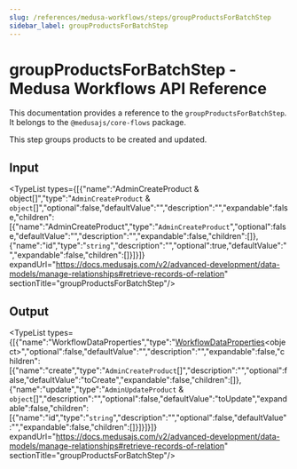 ```yaml
---
slug: /references/medusa-workflows/steps/groupProductsForBatchStep
sidebar_label: groupProductsForBatchStep
---
```



# groupProductsForBatchStep - Medusa Workflows API Reference

This documentation provides a reference to the `groupProductsForBatchStep`. It belongs to the `@medusajs/core-flows` package.

This step groups products to be created and updated.

## Input

<TypeList types={[{"name":"AdminCreateProduct & object[]","type":"`AdminCreateProduct` & `object`[]","optional":false,"defaultValue":"","description":"","expandable":false,"children":[{"name":"AdminCreateProduct","type":"`AdminCreateProduct`","optional":false,"defaultValue":"","description":"","expandable":false,"children":[]},{"name":"id","type":"`string`","description":"","optional":true,"defaultValue":"","expandable":false,"children":[]}]}]} expandUrl="https://docs.medusajs.com/v2/advanced-development/data-models/manage-relationships#retrieve-records-of-relation" sectionTitle="groupProductsForBatchStep"/>

## Output

<TypeList types={[{"name":"WorkflowDataProperties","type":"[WorkflowDataProperties](../../../../../workflows/types/workflows.WorkflowDataProperties/page.mdx)&#60;object&#62;","optional":false,"defaultValue":"","description":"","expandable":false,"children":[{"name":"create","type":"`AdminCreateProduct`[]","description":"","optional":false,"defaultValue":"toCreate","expandable":false,"children":[]},{"name":"update","type":"`AdminUpdateProduct` & `object`[]","description":"","optional":false,"defaultValue":"toUpdate","expandable":false,"children":[{"name":"id","type":"`string`","description":"","optional":false,"defaultValue":"","expandable":false,"children":[]}]}]}]} expandUrl="https://docs.medusajs.com/v2/advanced-development/data-models/manage-relationships#retrieve-records-of-relation" sectionTitle="groupProductsForBatchStep"/>
